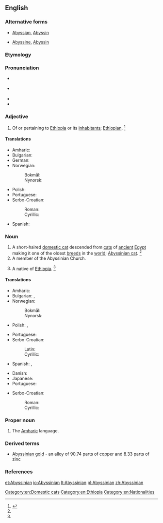 ==English==

===Alternative forms===
* {{sense|adjective|noun}} [[Abyssian]], [[Abyssin]] {{qualifier|rare}}
* {{sense|adjective}} [[Abyssine]], [[Abyssin]] {{qualifier|rare}}

===Etymology===
{{suffix|Abyssinia|an}}

===Pronunciation===
* {{a|RP}} {{IPA|/ˌæb.ɪˈsɪn.ɪ.ən/}}
* {{a|US}} {{IPA|/ˌæb.ɪˈsɪn.i.ən/|/ˌæb.əˈsɪn.i.ən/|/ˌæb.əˈsɪn.jən/}}
* {{rhymes|ɪnjən}}
* {{rhymes|ɪniən}}

===Adjective===
{{en-adj|-}}

# {{context|dated|usually|capitalized|lang=en}} Of or pertaining to [[Ethiopia]] or its [[inhabitant]]s; [[Ethiopian]]. {{defdate|First attested in the late 18<sup>th</sup> century.}}<ref name=SOED>{{reference-book | last =| first = | authorlink =  | coauthors =  | editor =Brown, Lesley  | others =  | title = The Shorter Oxford English Dictionary | origdate =  | origyear = 1933| origmonth =  | url =  | format =  | accessdate =  | accessyear =  | accessmonth =  | edition = 5th | date =  | year =2003| month =  | publisher =Oxford University Press  | location =Oxford, UK | language =  | id =  | doi = | isbn =978-0-19-860575-7 | lccn = | ol = | pages =11| chapter =  | chapterurl =  | quote =}}</ref>

====Translations====
{{trans-top|of or pertaining to Abyssinia}}
* Amharic: {{t|am|ሐበሻ|tr=häbäsha|sc=Ethi}}
* Bulgarian: {{t|bg|абисински|m|tr=abisínski}}
* German: {{t+|de|abessinisch}}
* Norwegian:
*: Bokmål: {{t|no|abessinsk}}
*: Nynorsk: {{t|nn|abessinsk}}
{{trans-mid}}
* Polish: {{t+|pl|abisyński|m}}
* Portuguese: {{t+|pt|abissínio|m}}
* Serbo-Croatian:
*: Roman: {{t|sh|abisinski|m}}
*: Cyrillic: {{t|sh|абисински|m|sc=Cyrl}}
* Spanish: {{t+|es|abisinio}}
{{trans-bottom}}

===Noun===
{{en-noun}}
{{wikipedia|Abyssinian (cat)}}

# A short-haired [[domestic cat]] descended from [[cat]]s of [[ancient]] [[Egypt]] making it one of the oldest [[breed]]s in the [[world]]; [[Abyssinian cat]]. {{defdate|First attested in the late 19<sup>th</sup> century.}}<ref name=SOED/>
# A member of the Abyssinian Church.
# {{context|dated|lang=en}} A native of [[Ethiopia]]. {{defdate|First attested in the mid 18<sup>th</sup> century.}}<ref name=SOED/>

====Translations====
{{trans-top|a native of Abyssinia}}
* Amharic: {{t|am|ሐበሻ|tr=häbäsha|sc=Ethi}}
* Bulgarian: {{t|bg|абисинец|m|tr=abisínec}}, {{t+|bg|абисинка|f|tr=abisínka}}
* Norwegian:
*: Bokmål: {{t+|no|abessinier}}
*: Nynorsk: {{t|nn|abessiniar}}
* Polish: {{t+|pl|Abisyńczyk|m}}, {{t+|pl|Abisynka|f}}
{{trans-mid}}
* Portuguese: {{t+|pt|abissínio|m}}
* Serbo-Croatian:
*: Latin: {{t|sh|abisinac|m}}
*: Cyrillic: {{t|sh|абисинац|m|sc=Cyrl}}
* Spanish: {{t+|es|abisinio|m}}, {{t|es|abisinia|f}}
{{trans-bottom}}

{{trans-top|cat}}
* Danish: {{t+|da|abyssinier}}
* Japanese: {{t|ja|アビシニアン|tr=abishinian|sc=Jpan}}
* Portuguese: {{t+|pt|abissínio|m}}
{{trans-mid}}
* Serbo-Croatian:
*: Roman: {{t|sh|abisinka|f}}
*: Cyrillic: {{t|sh|абисинка|f|sc=Cyrl}}
{{trans-bottom}}

===Proper noun===
{{en-proper noun}}

# The [[Amharic]] language.

===Derived terms===
* [[Abyssinian gold]] - an alloy of 90.74 parts of copper and 8.33 parts of zinc

===References===
<references/>

[[Category:en:Domestic cats]]
[[Category:en:Ethiopia]]
[[Category:en:Nationalities]]

[[et:Abyssinian]]
[[io:Abyssinian]]
[[lt:Abyssinian]]
[[pl:Abyssinian]]
[[zh:Abyssinian]]